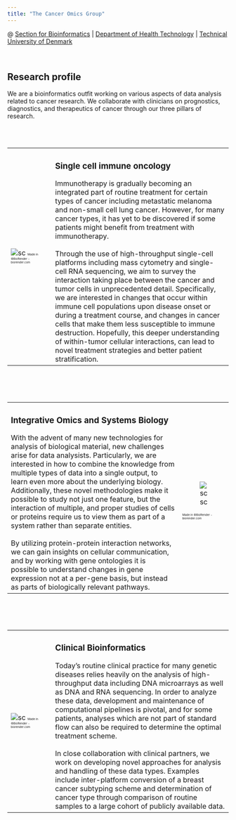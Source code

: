 ```yaml
---
title: "The Cancer Omics Group"
---
```


@ <span style="color: #008CBA;">[Section for Bioinformatics](https://www.healthtech.dtu.dk/english/research/digital-health-and-biological-modelling/section-bioinformatics)</span> | <span style="color: #008CBA;">[Department of Health Technology](https://www.healthtech.dtu.dk)</span> | <span style="color: #008CBA;">[Technical University of Denmark](https://www.dtu.dk)</span>

<br>

## Research profile

We are a bioinformatics outfit working on various aspects of data analysis related to cancer research. We collaborate with clinicians on prognostics, diagnostics, and therapeutics of cancer through our three pillars of research.

<br><br>


<table style="width:100%">
<col width="20%">
<col width="80%">
<tr>

<td>
![sc](images/immune_ocnology.png) 
<span style="font-size:0.4em">Made in ©BioRender - biorender.com</span>
</td>

<td>
### Single cell immune oncology
Immunotherapy is gradually becoming an integrated part of routine treatment for certain types of cancer including metastatic melanoma and non-small cell lung cancer. However, for many cancer types, it has yet to be discovered if some patients might benefit from treatment with immunotherapy. <br><br> Through the use of high-throughput single-cell platforms including mass cytometry and single-cell RNA sequencing, we aim to survey the interaction taking place between the cancer and tumor cells in unprecedented detail. Specifically, we are interested in changes that occur within immune cell populations upon disease onset or during a treatment course, and changes in cancer cells that make them less susceptible to immune destruction. Hopefully, this deeper understanding of within-tumor cellular interactions, can lead to novel treatment strategies and better patient stratification.
</td>

</tr>
</table>

<br><br><br>

<table style="width:100%">
<col width="80%">
<col width="20%">
<tr>

<td>
### Integrative Omics and Systems Biology
With the advent of many new technologies for analysis of biological material, new challenges arise for data analysists. Particularly, we are interested in how to combine the knowledge from multiple types of data into a single output, to learn even more about the underlying biology. Additionally, these novel methodologies make it possible to study not just one feature, but the interaction of multiple, and proper studies of cells or proteins require us to view them as part of a system rather than separate entities. <br><br> By utilizing protein-protein interaction networks, we can gain insights on cellular communication, and by working with gene ontologies it is possible to understand changes in gene expression not at a per-gene basis, but instead as parts of biologically relevant pathways.
</td>

<td>
![sc](images/sysbio.png)
<div align="right"><span style="font-size:0.4em">Made in ©BioRender - biorender.com</span></div>
</td>

</tr>
</table>

<br><br><br>

<table style="width:100%">
<col width="20%">
<col width="80%">
<tr>

<td>
![sc](images/clinical_bioinformatics.png)
<span style="font-size:0.4em">Made in ©BioRender - biorender.com</span>
</td>

<td>
### Clinical Bioinformatics
Today's routine clinical practice for many genetic diseases relies heavily on the analysis of high-throughput data including DNA microarrays as well as DNA and RNA sequencing. In order to analyze these data, development and maintenance of computational pipelines is pivotal, and for some patients, analyses which are not part of standard flow can also be required to determine the optimal treatment scheme. <br><br> In close collaboration with clinical partners, we work on developing novel approaches for analysis and handling of these data types. Examples include inter-platform conversion of a breast cancer subtyping scheme and determination of cancer type through comparison of routine samples to a large cohort of publicly available data.
</td>

</tr>
</table>

<br>